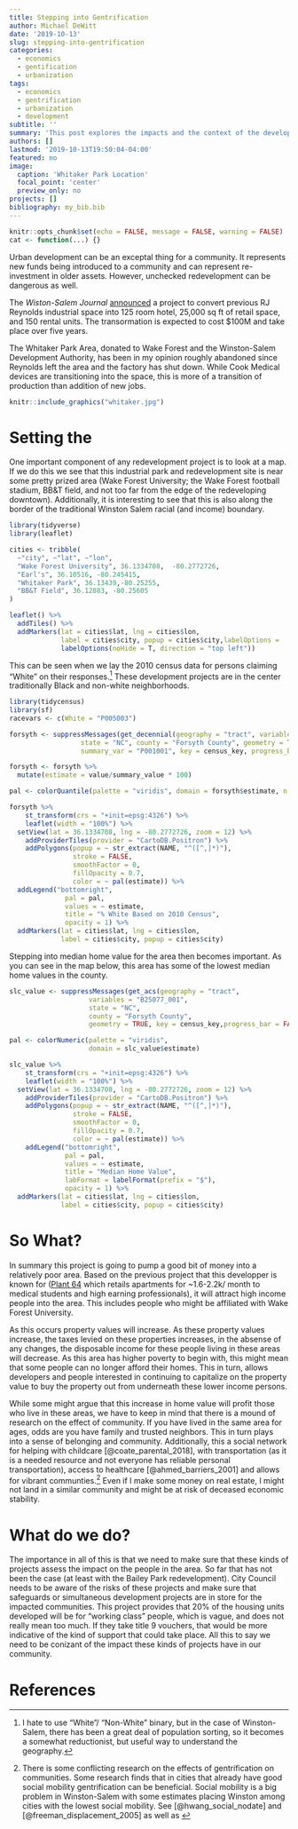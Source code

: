 ```yaml
---
title: Stepping into Gentrification
author: Michael DeWitt
date: '2019-10-13'
slug: stepping-into-gentrification
categories:
  - economics
  - gentification
  - urbanization
tags:
  - economics
  - gentrification
  - urbanization
  - development
subtitle: ''
summary: 'This post explores the impacts and the context of the development project occuring at Whitaker Park, the former site of the R.J. Reynolds headquarters and manufacturing. This development could result in unchecked gentrification that might adversely effect the surrounding community.'
authors: []
lastmod: '2019-10-13T19:50:04-04:00'
featured: no
image:
  caption: 'Whitaker Park Location'
  focal_point: 'center'
  preview_only: no
projects: []
bibliography: my_bib.bib
---
```

```r
knitr::opts_chunk$set(echo = FALSE, message = FALSE, warning = FALSE)
cat <- function(...) {}
```

Urban development can be an exceptal thing for a community. It represents new funds being introduced to a community and can represent re-investment in older assets. However, unchecked redevelopment can be dangerous as well.

The _Wiston-Salem Journal_ [announced](https://www.journalnow.com/business/high-end-apartments-restaurant-and-retail-space--room-hotel/article_da57de02-b939-5f76-887f-7542df79e1bc.html) a project to convert previous RJ Reynolds industrial space into 125 room hotel, 25,000 sq ft of retail space, and 150 rental units. The transormation is expected to cost $100M and take place over five years.

The Whitaker Park Area, donated to Wake Forest and the Winston-Salem Development Authority, has been in my opinion roughly abandoned since Reynolds left the area and the factory has shut down. While Cook Medical devices are transitioning into the space, this is more of a transition of production than addition of new jobs.

```r

knitr::include_graphics("whitaker.jpg")

```

# Setting the

One important component of any redevelopment project is to look at a map. If we do this we see that this industrial park and redevelopment site is near some pretty prized area (Wake Forest University; the Wake Forest football stadium, BB&T field, and not too far from the edge of the redeveloping downtown). Additionally, it is interesting to see that this is also along the border of the traditional Winston Salem racial (and income) boundary.

```r
library(tidyverse)
library(leaflet)

cities <- tribble(
  ~"city", ~"lat", ~"lon", 
  "Wake Forest University", 36.1334708,  -80.2772726,
  "Earl's", 36.10516, -80.245415,
  "Whitaker Park", 36.13439,-80.25255,
  "BB&T Field", 36.12883, -80.25605
)

leaflet() %>% 
  addTiles() %>% 
  addMarkers(lat = cities$lat, lng = cities$lon, 
             label = cities$city, popup = cities$city,labelOptions =
             labelOptions(noHide = T, direction = "top left"))
```

This can be seen when we lay the 2010 census data for persons claiming "White" on their responses.^[I hate to use "White"/ "Non-White" binary, but in the case of Winston-Salem, there has been a great deal of population sorting, so it becomes a somewhat reductionist, but useful way to understand the geography.] These development projects are in the center traditionally Black and non-white neighborhoods.


```r
library(tidycensus)
library(sf)
racevars <- c(White = "P005003")

forsyth <- suppressMessages(get_decennial(geography = "tract", variables = racevars, 
                  state = "NC", county = "Forsyth County", geometry = TRUE,
                  summary_var = "P001001", key = census_key, progress_bar = FALSE) )

forsyth <- forsyth %>%
  mutate(estimate = value/summary_value * 100)

pal <- colorQuantile(palette = "viridis", domain = forsyth$estimate, n = 10)

forsyth %>% 
    st_transform(crs = "+init=epsg:4326") %>%
    leaflet(width = "100%") %>%
  setView(lat = 36.1334708, lng = -80.2772726, zoom = 12) %>% 
    addProviderTiles(provider = "CartoDB.Positron") %>%
    addPolygons(popup = ~ str_extract(NAME, "^([^,]*)"),
                stroke = FALSE,
                smoothFactor = 0,
                fillOpacity = 0.7,
                color = ~ pal(estimate)) %>% 
  addLegend("bottomright", 
              pal = pal, 
              values = ~ estimate,
              title = "% White Based on 2010 Census",
              opacity = 1) %>% 
  addMarkers(lat = cities$lat, lng = cities$lon, 
             label = cities$city, popup = cities$city)
```

Stepping into median home value for the area then becomes important. As you can see in the map below, this area has some of the lowest median home values in the county.

```r
slc_value <- suppressMessages(get_acs(geography = "tract", 
                    variables = "B25077_001", 
                    state = "NC",
                    county = "Forsyth County",
                    geometry = TRUE, key = census_key,progress_bar = FALSE ))

pal <- colorNumeric(palette = "viridis", 
                    domain = slc_value$estimate)

slc_value %>%
    st_transform(crs = "+init=epsg:4326") %>%
    leaflet(width = "100%") %>%
  setView(lat = 36.1334708, lng = -80.2772726, zoom = 12) %>% 
    addProviderTiles(provider = "CartoDB.Positron") %>%
    addPolygons(popup = ~ str_extract(NAME, "^([^,]*)"),
                stroke = FALSE,
                smoothFactor = 0,
                fillOpacity = 0.7,
                color = ~ pal(estimate)) %>%
    addLegend("bottomright", 
              pal = pal, 
              values = ~ estimate,
              title = "Median Home Value",
              labFormat = labelFormat(prefix = "$"),
              opacity = 1) %>% 
  addMarkers(lat = cities$lat, lng = cities$lon, 
             label = cities$city, popup = cities$city)
```

# So What?

In summary this project is going to pump a good bit of money into a relatively poor area. Based on the previous project that this developper is known for ([Plant 64](https://www.plant64.com/) which retails apartments for ~1.6-2.2k/ month to medical students and high earning professionals), it will attract high income people into the area. This includes people who might be affiliated with Wake Forest University.

As this occurs property values will increase. As these property values increase, the taxes levied on these properties increases, in the absense of any changes, the disposable income for these people living in these areas will decrease. As this area has higher poverty to begin with, this might mean that some people can no longer afford their homes. This in turn, allows developers and people interested in continuing to capitalize on the property value to buy the property out from underneath these lower income persons. 

While some might argue that this increase in home value will profit those who live in these areas, we have to keep in mind that there is a mound of research on the effect of community. If you have lived in the same area for ages, odds are you have family and trusted neighbors. This in turn plays into a sense of belonging and community. Additionally, this a social network for helping with childcare [@coate_parental_2018], with transportation (as it is a needed resource and not everyone has reliable personal transportation), access to healthcare [@ahmed_barriers_2001] and allows for vibrant communties.^[There is some conflicting research on the effects of gentrification on communities. Some research finds that in cities that already have good social mobility gentrification can be beneficial. Social mobility is a big problem in Winston-Salem with some estimates placing Winston among cities with the lowest social mobility. See [@hwang_social_nodate] and [@freeman_displacement_2005] as well as ] Even if I make some money on real estate, I might not land in a similar community and might be at risk of deceased economic stability.

# What do we do?

The importance in all of this is that we need to make sure that these kinds of projects assess the impact on the people in the area. So far that has not been the case (at least with the Bailey Park redevelopment). City Council needs to be aware of the risks of these projects and make sure that safeguards or simultaneous development projects are in store for the impacted communities. This project provides that 20% of the housing units developed will be for "working class" people, which is vague, and does not really mean too much. If they take title 9 vouchers, that would be more indicative of the kind of support that could take place.  All this to say we need to be conizant of the impact these kinds of projects have in our community. 

# References



